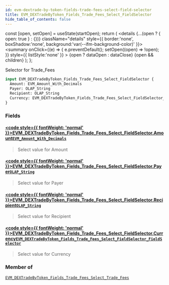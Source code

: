 ```yaml
---
id: evm-dextrade-by-token-fields-trade-fees-select-field-selector
title: EVM_DEXTradeByToken_Fields_Trade_Fees_Select_FieldSelector
hide_table_of_contents: false
---
```







  const [open, setOpen] = useState(startOpen);
  return (
    <details {...(open ? { open: true } : {})} className="details" style={{ border:'none', boxShadow:'none', background:'var(--ifm-background-color)' }}>
      <summary
        onClick={(e) => {
          e.preventDefault();
          setOpen((open) => !open);
        }}
        style={{ listStyle:'none' }}
      >
      {open ? dataOpen : dataClose}
      </summary>
      {open && children}
    </details>
  );
};




Selector for Trade_Fees


```graphql
input EVM_DEXTradeByToken_Fields_Trade_Fees_Select_FieldSelector {
  Amount: EVM_Amount_With_Decimals
  Payer: OLAP_String
  Recipient: OLAP_String
  Currency: EVM_DEXTradeByToken_Fields_Trade_Fees_Select_FieldSelector_FieldSelector
}
```




### Fields

#### [<code style={{ fontWeight: 'normal' }}>EVM_DEXTradeByToken_Fields_Trade_Fees_Select_FieldSelector.<b>Amount</b></code>](#)<Bullet />[`EVM_Amount_With_Decimals`](/docs/graphql-reference/inputs/evm-amount-with-decimals) <Badge class="secondary" text="input"/>
> Select value for Amount
> 

#### [<code style={{ fontWeight: 'normal' }}>EVM_DEXTradeByToken_Fields_Trade_Fees_Select_FieldSelector.<b>Payer</b></code>](#)<Bullet />[`OLAP_String`](/docs/graphql-reference/inputs/olap-string) <Badge class="secondary" text="input"/>
> Select value for Payer
> 

#### [<code style={{ fontWeight: 'normal' }}>EVM_DEXTradeByToken_Fields_Trade_Fees_Select_FieldSelector.<b>Recipient</b></code>](#)<Bullet />[`OLAP_String`](/docs/graphql-reference/inputs/olap-string) <Badge class="secondary" text="input"/>
> Select value for Recipient
> 

#### [<code style={{ fontWeight: 'normal' }}>EVM_DEXTradeByToken_Fields_Trade_Fees_Select_FieldSelector.<b>Currency</b></code>](#)<Bullet />[`EVM_DEXTradeByToken_Fields_Trade_Fees_Select_FieldSelector_FieldSelector`](/docs/graphql-reference/inputs/evm-dextrade-by-token-fields-trade-fees-select-field-selector-field-selector) <Badge class="secondary" text="input"/>
> Select value for Currency
> 



### Member of

[`EVM_DEXTradeByToken_Fields_Trade_Fees_Select_Trade_Fees`](/docs/graphql-reference/inputs/evm-dextrade-by-token-fields-trade-fees-select-trade-fees)  <Badge class="secondary" text="input"/>

